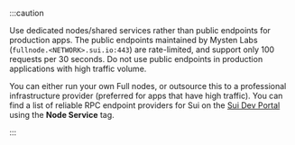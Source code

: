 :::caution

Use dedicated nodes/shared services rather than public endpoints for production apps. The public endpoints maintained by Mysten Labs (`fullnode.<NETWORK>.sui.io:443`) are rate-limited, and support only 100 requests per 30 seconds. Do not use public endpoints in production applications with high traffic volume.

You can either run your own Full nodes, or outsource this to a professional infrastructure provider (preferred for apps that have high traffic). You can find a list of reliable RPC endpoint providers for Sui on the [Sui Dev Portal](https://sui.io/developers#dev-tools) using the **Node Service** tag.

:::